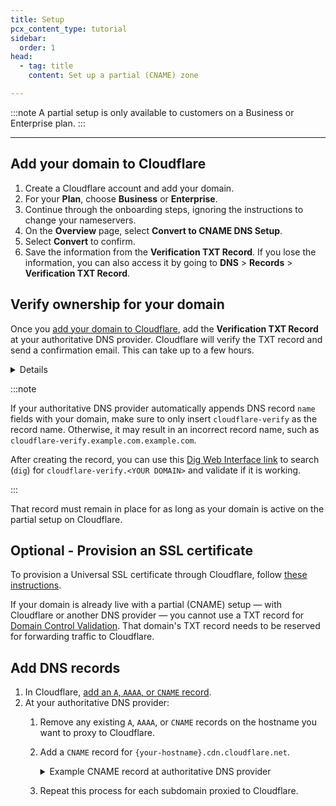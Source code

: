 ```yaml
---
title: Setup
pcx_content_type: tutorial
sidebar:
  order: 1
head:
  - tag: title
    content: Set up a partial (CNAME) zone

---
```



<Render file="partial-setup-definition" />

:::note
A partial setup is only available to customers on a Business or Enterprise plan.
:::

***

## Add your domain to Cloudflare

1. Create a Cloudflare account and add your domain.
2. For your **Plan**, choose **Business** or **Enterprise**.
3. Continue through the onboarding steps, ignoring the instructions to change your nameservers.
4. On the **Overview** page, select **Convert to CNAME DNS Setup**.
5. Select **Convert** to confirm.
6. Save the information from the **Verification TXT Record**. If you lose the information, you can also access it by going to **DNS** > **Records** > **Verification TXT Record**.

## Verify ownership for your domain

Once you [add your domain to Cloudflare](#add-your-domain-to-cloudflare), add the **Verification TXT Record** at your authoritative DNS provider. Cloudflare will verify the TXT record and send a confirmation email. This can take up to a few hours.


<Details header="Example verification record">

A verification record for `example.com` might be:

| Type | Name                            | Content             |
| ---- | ------------------------------- | ------------------- |
| TXT  | `cloudflare-verify.example.com` | 966215192-518620144 |


</Details>

:::note


If your authoritative DNS provider automatically appends DNS record `name` fields with your domain, make sure to only insert `cloudflare-verify` as the record name. Otherwise, it may result in an incorrect record name, such as `cloudflare-verify.example.com.example.com`.

After creating the record, you can use this [Dig Web Interface link](https://digwebinterface.com/?type=TXT\&ns=auth\&nameservers=) to search (`dig`) for `cloudflare-verify.<YOUR DOMAIN>` and validate if it is working.


:::

That record must remain in place for as long as your domain is active on the partial setup on Cloudflare.


## Optional - Provision an SSL certificate


To provision a Universal SSL certificate through Cloudflare, follow [these instructions](/ssl/edge-certificates/universal-ssl/enable-universal-ssl/#partial-dns-setup).

If your domain is already live with a partial (CNAME) setup — with Cloudflare or another DNS provider — you cannot use a TXT record for [Domain Control Validation](/ssl/edge-certificates/changing-dcv-method/methods/txt/). That domain's TXT record needs to be reserved for forwarding traffic to Cloudflare.


## Add DNS records


1. In Cloudflare, [add an `A`, `AAAA`, or `CNAME` record](/dns/manage-dns-records/how-to/create-dns-records/).
2. At your authoritative DNS provider:
   1. Remove any existing `A`, `AAAA`, or `CNAME` records on the hostname you want to proxy to Cloudflare.
   2. Add a `CNAME` record for `{your-hostname}.cdn.cloudflare.net`.

       <details>
       <summary>
       Example CNAME record at authoritative DNS provider
       </summary>

      The `CNAME` record for `www.example.com` would be:

      ```txt
      www.example.com CNAME www.example.com.cdn.cloudflare.net
      ```

       </details>

   3. Repeat this process for each subdomain proxied to Cloudflare.


